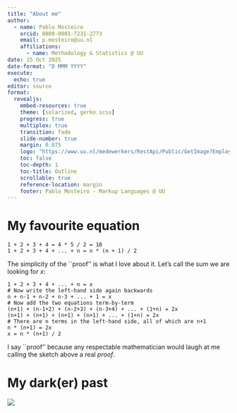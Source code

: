 ```yaml
---
title: "About me"
author: 
  - name: Pablo Mosteiro
    orcid: 0000-0001-7231-2773
    email: p.mosteiro@uu.nl
    affiliations:
      - name: Methodology & Statistics @ UU
date: 15 Oct 2025
date-format: "D MMM YYYY"
execute: 
  echo: true
editor: source
format: 
  revealjs:
    embed-resources: true
    theme: [solarized, gerko.scss]
    progress: true
    multiplex: true
    transition: fade
    slide-number: true
    margin: 0.075
    logo: "https://www.uu.nl/medewerkers/RestApi/Public/GetImage?Employee=55244&t=" 
    toc: false
    toc-depth: 1
    toc-title: Outline
    scrollable: true
    reference-location: margin
    footer: Pablo Mosteiro - Markup Languages @ UU
---
```


# My favourite equation

```
1 + 2 + 3 + 4 = 4 * 5 / 2 = 10
1 + 2 + 3 + 4 + ... + n = n * (n + 1) / 2
```

The simplicity of the ``proof'' is what I love about it. Let's call the sum we are looking for $x$:

```
1 + 2 + 3 + 4 + ... + n = x
# Now write the left-hand side again backwards
n + n-1 + n-2 + n-3 + ... + 1 = x
# Now add the two equations term-by-term
(n+1) + (n-1+2) + (n-2+3) + (n-3+4) + ... + (1+n) = 2x
(n+1) + (n+1) + (n+1) + (n+1) + ... + (1+n) = 2x
# There are n terms in the left-hand side, all of which are n+1
n * (n+1) = 2x
x = n * (n+1) / 2
```
::: footer
I say ``proof'' because any respectable mathematician would laugh at me calling the sketch above a real *proof*.
:::

# My dark(er) past

![](images/lec-3/longhair.jpg)


